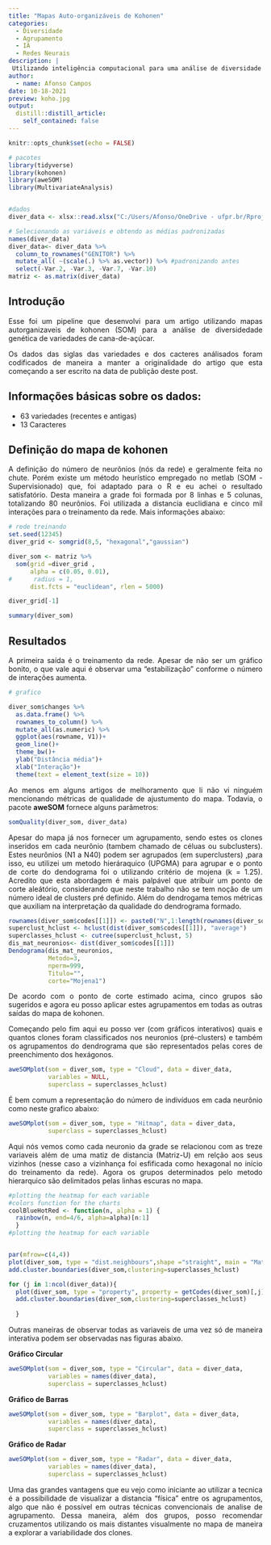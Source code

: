 ```yaml
---
title: "Mapas Auto-organizáveis de Kohonen"
categories: 
  - Diversidade
  - Agrupamento
  - IA
  - Redes Neurais
description: |
 Utilizando inteligência computacional para uma análise de diversidade genética com gráficos interativos.
author: 
  - name: Afonso Campos
date: 10-18-2021
preview: koho.jpg
output:
  distill::distill_article:
    self_contained: false
---
```

<style>
body {
text-align: justify}
</style>


```r
knitr::opts_chunk$set(echo = FALSE)
```

```r
# pacotes 
library(tidyverse)
library(kohonen)
library(aweSOM)
library(MultivariateAnalysis)


#dados 
diver_data <- xlsx::read.xlsx("C:/Users/Afonso/OneDrive - ufpr.br/Rprojetos/blogDados/Diver_koho_ju/DADOSDIVERSIDADE.xlsx", sheetIndex = 1)

# Selecionando as variáveis e obtendo as médias padronizadas 
names(diver_data)
diver_data<- diver_data %>% 
  column_to_rownames("GENITOR") %>% 
  mutate_all( ~(scale(.) %>% as.vector)) %>% #padronizando antes
  select(-Var.2, -Var.3, -Var.7, -Var.10)
matriz <- as.matrix(diver_data)


```

## Introdução

Esse foi um pipeline que desenvolvi para um artigo utilizando mapas autorganizaveis de kohonen (SOM) para a análise de diversidedade genética de variedades de cana-de-açúcar.

Os dados das siglas das variedades e dos cacteres análisados foram codificados de maneira a manter a originalidade do artigo que esta começando a ser escrito na data de publição deste post.

## Informações básicas sobre os dados:

-   63 variedades (recentes e antigas)
-   13 Caracteres

## Definição do mapa de kohonen

A definição do número de neurônios (nós da rede) e geralmente feita no chute. Porém existe um método heurístico empregado no metlab (SOM - Supervisionado) que, foi adaptado para o R e eu achei o resultado satisfatório. Desta maneira a grade foi formada por 8 linhas e 5 colunas, totalizando 80 neurônios. Foi utilizada a distancia euclidiana e cinco mil interações para o treinamento da rede. Mais informações abaixo:

```r
# rede treinando 
set.seed(12345)
diver_grid <- somgrid(8,5, "hexagonal","gaussian")

diver_som <- matriz %>%
  som(grid =diver_grid , 
      alpha = c(0.05, 0.01), 
#      radius = 1, 
      dist.fcts = "euclidean", rlen = 5000)

diver_grid[-1]

summary(diver_som)
```

## Resultados

A primeira saída é o treinamento da rede. Apesar de não ser um gráfico bonito, o que vale aqui é observar uma "estabilização" conforme o número de interações aumenta.

```r
# grafico 

diver_som$changes %>% 
  as.data.frame() %>%
  rownames_to_column() %>% 
  mutate_all(as.numeric) %>% 
  ggplot(aes(rowname, V1))+
  geom_line()+
  theme_bw()+
  ylab("Distância média")+
  xlab("Interação")+
  theme(text = element_text(size = 10))

```

Ao menos em alguns artigos de melhoramento que li não vi ninguém mencionando métricas de qualidade de ajustumento do mapa. Todavia, o pacote **aweSOM** fornece alguns parâmetros:

```r
somQuality(diver_som, diver_data)
```

Apesar do mapa já nos fornecer um agrupamento, sendo estes os clones inseridos em cada neurônio (tambem chamado de céluas ou subclusters). Estes neurônios (N1 a N40) podem ser agrupados (em superclusters) ,para isso, eu utilizei um metodo hieráraquico (UPGMA) para agrupar e o ponto de corte do dendograma foi o utilizando critério de mojena (k = 1.25). Acredito que esta abordagem é mais palpável que atribuir um ponto de corte aleátório, considerando que neste trabalho não se tem noção de um número ideal de clusters pré definido. Além do dendrogama temos métricas que auxiliam na interpretação da qualidade do dendrograma formado.

```r
rownames(diver_som$codes[[1]]) <- paste0("N",1:length(rownames(diver_som$codes[[1]])))
superclust_hclust <- hclust(dist(diver_som$codes[[1]]), "average")
superclasses_hclust <- cutree(superclust_hclust, 5)
dis_mat_neuronios<- dist(diver_som$codes[[1]])
Dendograma(dis_mat_neuronios,
           Metodo=3,
           nperm=999,
           Titulo="",
           corte="Mojena1")
```

De acordo com o ponto de corte estimado acima, cinco grupos são sugeridos e agora eu posso aplicar estes agrupamentos em todas as outras saídas do mapa de kohonen.

Começando pelo fim aqui eu posso ver (com gráficos interativos) quais e quantos clones foram classificados nos neuronios (pré-clusters) e também os agrupamentos do dendrograma que são representados pelas cores de preenchimento dos hexágonos.

```r
aweSOMplot(som = diver_som, type = "Cloud", data = diver_data, 
           variables = NULL, 
           superclass = superclasses_hclust)
```

É bem comum a representação do número de indivíduos em cada neurônio como neste grafico abaixo:

```r
aweSOMplot(som = diver_som, type = "Hitmap", data = diver_data, 
           superclass = superclasses_hclust)
```

Aqui nós vemos como cada neuronio da grade se relacionou com as treze variaveis além de uma matiz de distancia (Matriz-U) em relção aos seus vizinhos (nesse caso a vizinhança foi esfificada como hexagonal no início do treinamento da rede). Agora os grupos determinados pelo metodo hierarquico são delimitados pelas linhas escuras no mapa.

```r
#plotting the heatmap for each variable
#colors function for the charts
coolBlueHotRed <- function(n, alpha = 1) {
  rainbow(n, end=4/6, alpha=alpha)[n:1]
  }
#plotting the heatmap for each variable


par(mfrow=c(4,4))
plot(diver_som, type = "dist.neighbours",shape ="straight", main = "Matriz U")
add.cluster.boundaries(diver_som,clustering=superclasses_hclust)

for (j in 1:ncol(diver_data)){
  plot(diver_som, type = "property", property = getCodes(diver_som)[,j], main=colnames(getCodes(diver_som))[j], palette.name=coolBlueHotRed, shape ="straight")
  add.cluster.boundaries(diver_som,clustering=superclasses_hclust)
  
  }

```

Outras maneiras de observar todas as variaveis de uma vez só de maneira interativa podem ser observadas nas figuras abaixo.

**Gráfico Circular**

```r
aweSOMplot(som = diver_som, type = "Circular", data = diver_data, 
           variables = names(diver_data), 
           superclass = superclasses_hclust)
```

**Gráfico de Barras**

```r
aweSOMplot(som = diver_som, type = "Barplot", data = diver_data, 
           variables = names(diver_data), 
           superclass = superclasses_hclust)
```

**Gráfico de Radar**

```r
aweSOMplot(som = diver_som, type = "Radar", data = diver_data, 
           variables = names(diver_data), 
           superclass = superclasses_hclust)
```

Uma das grandes vantagens que eu vejo como iniciante ao utilizar a tecnica é a possibilidade de visualizar a distancia "física" entre os agrupamentos, algo que não é possível em outras técnicas convencionais de analise de agrupamento. Dessa maneira, além dos grupos, posso recomendar cruzamentos utilizando os mais distantes visualmente no mapa de maneira a explorar a variabilidade dos clones.
